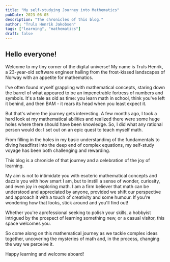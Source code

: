 ```yaml
---
title: "My self-studying Journey into Mathematics"
pubDate: 2023-06-05
description: "The chronicles of this blog."
author: "Truls Henrik Jakobsen"
tags: ["learning", "mathematics"]
draft: false
---
```


## Hello everyone!

Welcome to my tiny corner of the digital universe! My name is Truls Henrik,
a 23-year-old software engineer hailing from the frost-kissed landscapes of Norway with an appetite for mathematics.

I've often found myself grappling with mathematical concepts,
staring down the barrel of what appeared to be an impenetrable fortress of numbers and symbols.
It's a tale as old as time: you learn math in school,
think you've left it behind, and then BAM - it rears its head when you least expect it.

But that's where the journey gets interesting.
A few months ago, I took a hard look at my mathematical abilities and realized there were some huge holes where there should have been knowledge.
So, I did what any rational person would do: I set out on an epic quest to teach myself math.

From filling in the holes in my basic understanding of the fundamentals to diving headfirst into the deep end of complex equations,
my self-study voyage has been both challenging and rewarding.

This blog is a chronicle of that journey and a celebration of the joy of learning.

My aim is not to intimidate you with esoteric mathematical concepts and dazzle you with how smart I am,
but to instill a sense of wonder, curiosity, and even joy in exploring math.
I am a firm believer that math can be understood and appreciated by anyone,
provided we shift our perspective and approach it with a touch of creativity and some humour.
If you're wondering how that looks, stick around and you'll find out!

Whether you're aprofessional seeking to polish your skills,
a hobbyist intrigued by the prospect of learning something new,
or a casual visitor, this space welcomes you.

So come along on this mathematical journey as we tackle complex ideas together,
uncovering the mysteries of math and, in the process, changing the way we perceive it.

Happy learning and welcome aboard!
